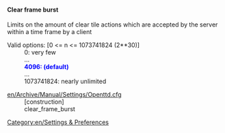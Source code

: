 
==== Clear frame burst ====
{{en/Feature|1.1|align="right"|text=(since 1.1.0)}}

Limits on the amount of clear tile actions which are accepted by the server within a time frame by a client

;Valid options<nowiki>:</nowiki> [0 <= n <= 1073741824 (2**30)]
: 0: very few
: ...
: <span style="color:blue">'''4096: (default)'''</span>
: ...
: 1073741824: nearly unlimited

;[[en/Archive/Manual/Settings/Openttd.cfg]]
:[construction]
:clear_frame_burst

[[Category:en/Settings & Preferences]]